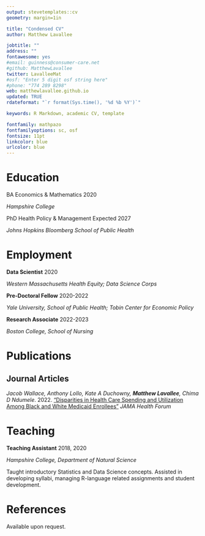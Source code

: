 ```yaml
---
output: stevetemplates::cv
geometry: margin=1in

title: "Condensed CV"
author: Matthew Lavallee

jobtitle: ""
address: ""
fontawesome: yes
#email: guinness@consumer-care.net
#github: MatthewLavallee
twitter: LavalleeMat
#osf: "Enter 5 digit osf string here"
#phone: "774 289 8298"
web: matthewlavallee.github.io
updated: TRUE
rdateformat: "`r format(Sys.time(), '%d %b %Y')`"

keywords: R Markdown, academic CV, template

fontfamily: mathpazo
fontfamilyoptions: sc, osf
fontsize: 11pt
linkcolor: blue
urlcolor: blue
---
```

# Education

BA Economics & Mathematics \hfill 2020

*Hampshire College*



PhD Health Policy & Management \hfill Expected 2027

*Johns Hopkins Bloomberg School of Public Health*

# Employment

**Data Scientist** \hfill 2020

*Western Massachusetts Health Equity; Data Science Corps*

**Pre-Doctoral Fellow** \hfill 2020-2022

*Yale University, School of Public Health; Tobin Center for Economic Policy* 

**Research Associate** \hfill 2022-2023

*Boston College, School of Nursing*

# Publications

## Journal Articles

*Jacob Wallace, Anthony Lollo, Kate A Duchowny, **Matthew Lavallee**, Chima D Ndumele*. 2022. ["Disparities in Health Care Spending and Utilization Among Black and White Medicaid Enrollees"](https://jamanetwork.com/journals/jama-health-forum/fullarticle/2793285) *JAMA Health Forum*

# Teaching
**Teaching Assistant** \hfill 2018, 2020

*Hampshire College, Department of Natural Science*

Taught introductory Statistics and Data Science concepts. Assisted in developing syllabi, managing R-language related assignments and student development.

# References

Available upon request.

